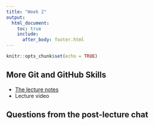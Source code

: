 ```yaml
---
title: "Week 2"
output:
  html_document:
    toc: true
    include:
      after_body: footer.html
---
```


```r
knitr::opts_chunk$set(echo = TRUE)
```

## More Git and GitHub Skills

* [The lecture notes](week2-github.html)
* Lecture video

## Questions from the post-lecture chat

